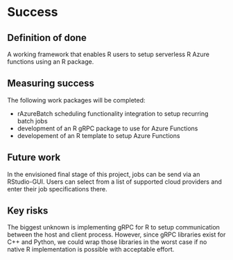 # Success
<!-- 
Projects should have a definition of done that is measurable, and a thorough understanding going in of what the risks are to delivery 
-->

## Definition of done
<!-- 
What does success look like? 
-->

A working framework that enables R users to setup serverless R Azure functions using an R package.

## Measuring success
<!-- 
How will we know when success is achieved, what markers can we use along the way 
-->

The following work packages will be completed:

- rAzureBatch scheduling functionality integration to setup recurring batch jobs
- development of an R gRPC package to use for Azure Functions
- developement of an R template to setup Azure Functions

## Future work
<!-- 
How could this be extended / developed in the future by yourself and/or the community in general?
-->

In the envisioned final stage of this project, jobs can be send via an RStudio-GUI. Users can select from a list of supported cloud providers and enter their job specifications there.


## Key risks
<!-- 
What sort of things could come up that can delay or break the project?

 - [ ] People
 - [ ] Processes
 - [ ] Tooling & Technology
 - [ ] Costs

-->

The biggest unknown is implementing gRPC for R to setup communication between the host and client process. However, since gRPC libraries exist for C++ and Python, we could wrap those libraries in the worst case if no native R implementation is possible with acceptable effort.
